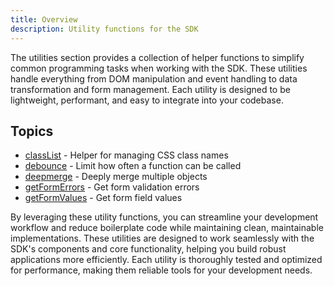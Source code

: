 ```yaml
---
title: Overview
description: Utility functions for the SDK
---
```


The utilities section provides a collection of helper functions to simplify common programming tasks when working with the SDK. These utilities handle everything from DOM manipulation and event handling to data transformation and form management. Each utility is designed to be lightweight, performant, and easy to integrate into your codebase.

## Topics

- [classList](/sdk/utilities/classlist/) - Helper for managing CSS class names
- [debounce](/sdk/utilities/debounce/) - Limit how often a function can be called
- [deepmerge](/sdk/utilities/deepmerge/) - Deeply merge multiple objects
- [getFormErrors](/sdk/utilities/getformerrors/) - Get form validation errors
- [getFormValues](/sdk/utilities/getformvalues/) - Get form field values

By leveraging these utility functions, you can streamline your development workflow and reduce boilerplate code while maintaining clean, maintainable implementations. These utilities are designed to work seamlessly with the SDK's components and core functionality, helping you build robust applications more efficiently. Each utility is thoroughly tested and optimized for performance, making them reliable tools for your development needs.
